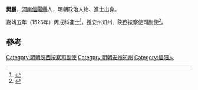 '''樊鵬'''，[[河南|河南]][[信陽縣|信陽縣]]人，明朝政治人物、進士出身。

嘉靖五年（1526年）丙戌科進士<ref>{{cite book|author1=王兴亚，马怀云|title=河南历史名人籍里研究|date=2002年1月|publisher=郑州：中州古籍出版社|isbn=7-5348-1886-9|pages=592|accessdate=2017-04-08}}</ref>，授安州知州、陝西按察使司副使<ref>{{cite book|editor=河南省信阳县志总编辑室|title=重修信阳县志|date=1985年4月|pages=421|accessdate=2017-04-08}}</ref>。

==參考==
{{reflist}}
{{明朝人物小作品}}
{{嘉靖五年丙戌科殿試金榜}}
{{DEFAULTSORT:Fan樊}}
[[Category:明朝陝西按察司副使|Category:明朝陝西按察司副使]]
[[Category:明朝安州知州|Category:明朝安州知州]]
[[Category:信阳人|Category:信阳人]]